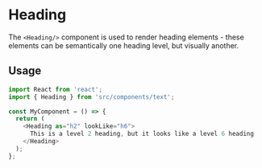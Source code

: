 # Heading

The `<Heading/>` component is used to render heading elements - these elements can be semantically
one heading level, but visually another.

## Usage

```js
import React from 'react';
import { Heading } from 'src/components/text';

const MyComponent = () => {
  return (
    <Heading as="h2" lookLike="h6">
      This is a level 2 heading, but it looks like a level 6 heading
    </Heading>
  );
};
```
